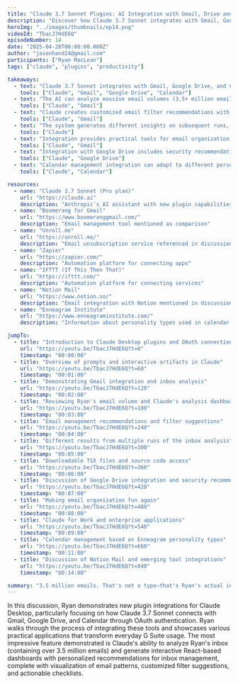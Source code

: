 ```yaml
---
title: "Claude 3.7 Sonnet Plugins: AI Integration with Gmail, Drive and Calendar"
description: "Discover how Claude 3.7 Sonnet integrates with Gmail, Google Drive and Calendar to transform everyday G Suite usage with AI-powered insights and recommendations."
heroImg: "../images/thumbnails/ep14.png"
videoId: "TbacJ7HdE6Q"
episodeNumber: 14
date: "2025-04-28T00:00:00.000Z"
author: "jasonhand24@gmail.com"
participants: ["Ryan MacLean"]
tags: ["claude", "plugins", "productivity"]

takeaways:
  - text: "Claude 3.7 Sonnet integrates with Gmail, Google Drive, and Calendar through simple OAuth authentication"
    tools: ["Claude", "Gmail", "Google Drive", "Calendar"]
  - text: "The AI can analyze massive email volumes (3.5+ million emails) and generate personalized interactive dashboards"
    tools: ["Claude", "Gmail"]
  - text: "Claude creates customized email filter recommendations with ready-to-use filter language"
    tools: ["Claude", "Gmail"]
  - text: "The system generates different insights on subsequent runs, showing varied approaches to inbox management"
    tools: ["Claude"]
  - text: "Integration provides practical tools for email organization through AI-powered visualization and actionable recommendations"
    tools: ["Claude", "Gmail"]
  - text: "Integration with Google Drive includes security recommendations for sensitive data"
    tools: ["Claude", "Google Drive"]
  - text: "Calendar management integration can adapt to different personality types and scheduling preferences"
    tools: ["Claude", "Calendar"]

resources:
  - name: "Claude 3.7 Sonnet (Pro plan)"
    url: "https://claude.ai"
    description: "Anthropic's AI assistant with new plugin capabilities"
  - name: "Boomerang for Gmail"
    url: "https://www.boomeranggmail.com/"
    description: "Email management tool mentioned as comparison"
  - name: "Unroll.me"
    url: "https://unroll.me/"
    description: "Email unsubscription service referenced in discussion"
  - name: "Zapier"
    url: "https://zapier.com/"
    description: "Automation platform for connecting apps"
  - name: "IFTTT (If This Then That)"
    url: "https://ifttt.com/"
    description: "Automation platform for connecting services"
  - name: "Notion Mail"
    url: "https://www.notion.so/"
    description: "Email integration with Notion mentioned in discussion"
  - name: "Enneagram Institute"
    url: "https://www.enneagraminstitute.com/"
    description: "Information about personality types used in calendar management demo"

jumpTo:
  - title: "Introduction to Claude Desktop plugins and OAuth connection process"
    url: "https://youtu.be/TbacJ7HdE6Q?t=0"
    timestamp: "00:00:00"
  - title: "Overview of prompts and interactive artifacts in Claude"
    url: "https://youtu.be/TbacJ7HdE6Q?t=60"
    timestamp: "00:01:00"
  - title: "Demonstrating Gmail integration and inbox analysis"
    url: "https://youtu.be/TbacJ7HdE6Q?t=120"
    timestamp: "00:02:00"
  - title: "Reviewing Ryan's email volume and Claude's analysis dashboard"
    url: "https://youtu.be/TbacJ7HdE6Q?t=180"
    timestamp: "00:03:00"
  - title: "Email management recommendations and filter suggestions"
    url: "https://youtu.be/TbacJ7HdE6Q?t=240"
    timestamp: "00:04:00"
  - title: "Different results from multiple runs of the inbox analysis"
    url: "https://youtu.be/TbacJ7HdE6Q?t=300"
    timestamp: "00:05:00"
  - title: "Downloadable TSX files and source code access"
    url: "https://youtu.be/TbacJ7HdE6Q?t=360"
    timestamp: "00:06:00"
  - title: "Discussion of Google Drive integration and security recommendations"
    url: "https://youtu.be/TbacJ7HdE6Q?t=420"
    timestamp: "00:07:00"
  - title: "Making email organization fun again"
    url: "https://youtu.be/TbacJ7HdE6Q?t=480"
    timestamp: "00:08:00"
  - title: "Claude for Work and enterprise applications"
    url: "https://youtu.be/TbacJ7HdE6Q?t=540"
    timestamp: "00:09:00"
  - title: "Calendar management based on Enneagram personality types"
    url: "https://youtu.be/TbacJ7HdE6Q?t=660"
    timestamp: "00:11:00"
  - title: "Discussion of Notion Mail and emerging tool integrations"
    url: "https://youtu.be/TbacJ7HdE6Q?t=840"
    timestamp: "00:14:00"

summary: "3.5 million emails. That's not a typo—that's Ryan's actual inbox, and Claude just volunteered to make sense of it all. Watch Claude 3.7 Sonnet dive headfirst into years of digital chaos, emerging with interactive React dashboards, personalized filter recommendations, and somehow maintaining its sanity throughout. This isn't just another plugin demo; it's proof that AI can tackle the kind of overwhelming data scenarios that would send most humans straight to therapy. When your email assistant starts giving you actionable insights about your own communication patterns, you know we've crossed into genuinely useful territory."
---
```


In this discussion, Ryan demonstrates new plugin integrations for Claude Desktop, particularly focusing on how Claude 3.7 Sonnet connects with Gmail, Google Drive, and Calendar through OAuth authentication. Ryan walks through the process of integrating these tools and showcases various practical applications that transform everyday G Suite usage. The most impressive feature demonstrated is Claude's ability to analyze Ryan's inbox (containing over 3.5 million emails) and generate interactive React-based dashboards with personalized recommendations for inbox management, complete with visualization of email patterns, customized filter suggestions, and actionable checklists. 